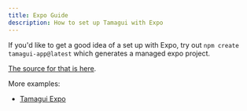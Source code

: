 ```yaml
---
title: Expo Guide
description: How to set up Tamagui with Expo
---
```


If you'd like to get a good idea of a set up with Expo, try out `npm create tamagui-app@latest` which generates a managed expo project.

[The source for that is here](https://github.com/tamagui/starters).

More examples:

- [Tamagui Expo](https://github.com/ivopr/tamagui-expo)
